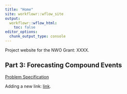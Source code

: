 ```yaml
---
title: "Home"
site: workflowr::wflow_site
output:
  workflowr::wflow_html:
    toc: false
editor_options:
  chunk_output_type: console
---
```


Project website for the NWO Grant: XXXX.

## Part 3: Forecasting Compound Events

[Problem Specification](compound-event-definition.html)

<!-- Click on this [link](first-analysis.html) to see my results. -->

Adding a new link: [link](details-on-tidal-summaries.html).
